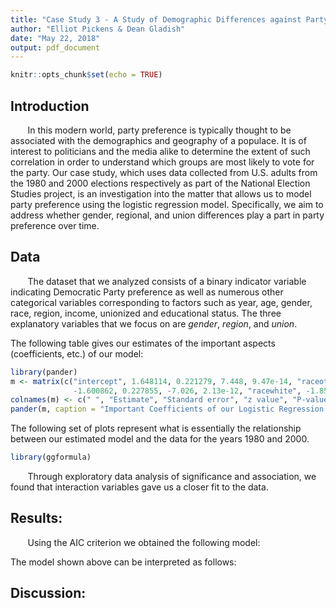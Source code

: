 ```yaml
---
title: "Case Study 3 - A Study of Demographic Differences against Party Preference"
author: "Elliot Pickens & Dean Gladish"
date: "May 22, 2018"
output: pdf_document
---
```


```r
knitr::opts_chunk$set(echo = TRUE)
```

## Introduction  

\ \ \ \ \ \ \ In this modern world, party preference is typically thought to be associated with the demographics and geography of a populace.  It is of interest to politicians and the media alike to determine the extent of such correlation in order to understand which groups are most likely to vote for the party.  Our case study, which uses data collected from U.S. adults from the 1980 and 2000 elections respectively as part of the National Election Studies project, is an investigation into the matter that allows us to model party preference using the logistic regression model.  Specifically, we aim to address whether gender, regional, and union differences play a part in party preference over time.  

## Data  

\ \ \ \ \ \ \ The dataset that we analyzed consists of a binary indicator variable indicating Democratic Party preference as well as numerous other categorical variables corresponding to factors such as year, age, gender, race, region, income, unionized and educational status.  The three explanatory variables that we focus on are *gender*, *region*, and *union*.  


The following table gives our estimates of the important aspects (coefficients, etc.) of our model:  

```r
library(pander)
m <- matrix(c("intercept", 1.648114, 0.221279, 7.448, 9.47e-14, "raceother", 
              -1.600862, 0.227855, -7.026, 2.13e-12, "racewhite", -1.852649, 0.182748, -10.138, 2e-16, "unionyes", 0.692776, 0.116536, 5.945, 2.77e-09, "incomemiddle 1/3", -0.265841, 0.113745, -2.337, 0.01943, "incomeupper 1/3", -0.491922, 0.114198, -4.308, 1.65e-05, "age", 0.007781, 0.002699, 2.883, 0.00395, "gendermale", -0.258311, 0.090486, -2.855, 0.00431), ncol = 5, byrow = T, nrow = 8)
colnames(m) <- c(" ", "Estimate", "Standard error", "z value", "P-value")
pander(m, caption = "Important Coefficients of our Logistic Regression Model")
```

The following set of plots represent what is essentially the relationship between our estimated model and the data for the years 1980 and 2000.  

```r
library(ggformula)
```


\ \ \ \ \ \ \ Through exploratory data analysis of significance and association, we found that interaction variables gave us a closer fit to the data.  

## Results:  

\ \ \ \ \ \ \ Using the AIC criterion we obtained the following model:  

\begin{center} $\widehat Y_i \{dem\} = \beta_0 + \beta_1 raceother + \beta_2 racewhite + \beta_3 unionyes + \beta_4 incomemiddle \ 1/3 + \beta_5 incomeupper \ 1/3 + \beta_6 age + \beta_7 gendermale$ \end{center}

The model shown above can be interpreted as follows:  


## Discussion:  








